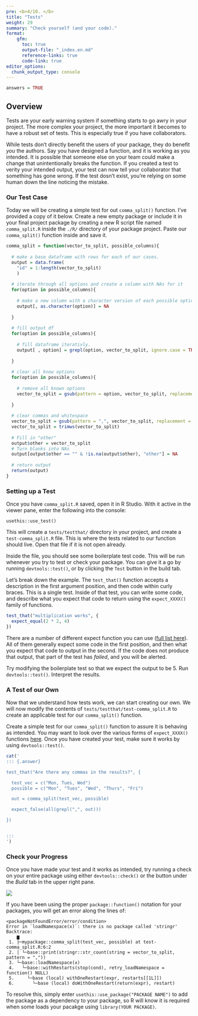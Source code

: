 ```yaml
---
pre: <b>4/10. </b>
title: "Tests"
weight: 29
summary: "Check yourself (and your code)."
format:
    gfm:
      toc: true
      output-file: "_index.en.md"
      reference-links: true
      code-link: true
editor_options: 
  chunk_output_type: console
---
```


```r
answers = TRUE
```

## Overview

Tests are your early warning system if something starts to go awry in your project. The more complex your project, the more important it becomes to have a robust set of tests. This is especially true if you have collaborators.

While tests don't directly benefit the users of your package, they do benefit *you* the authors. Say you have designed a function, and it is working as you intended. It is possible that someone else on your team could make a change that unintentionally breaks the function. If you created a test to verity your intended output, your test can now tell your collaborator that something has gone wrong. If the test dosn't exist, you're relying on some human down the line noticing the mistake.

### Our Test Case

Today we will be creating a simple test for out `comma_split()` function. I've provided a copy of it below. Create a new empty package or include it in your final project package by creating a new R script file named `comma_split.R` inside the `./R/` directory of your package project. Paste our `comma_split()` function inside and save it.

```r
comma_split = function(vector_to_split, possible_columns){
  
  # make a base dataframe with rows for each of our cases.
  output = data.frame(
    "id" = 1:length(vector_to_split)
    )
  
  # iterate through all options and create a column with NAs for it
  for(option in possible_columns){
    
    # make a new column with a character version of each possible option.
    output[, as.character(option)] = NA
    
  }
  
  # fill output df
  for(option in possible_columns){
    
    # fill dataframe iterativly.
    output[ , option] = grepl(option, vector_to_split, ignore.case = TRUE)
    
  }
  
  # clear all know options
  for(option in possible_columns){
    
    # remove all known options
    vector_to_split = gsub(pattern = option, vector_to_split, replacement = "", ignore.case = TRUE)
    
  }
  
  # clear commas and whitespace
  vector_to_split = gsub(pattern = ",", vector_to_split, replacement = "", ignore.case = TRUE)
  vector_to_split = trimws(vector_to_split)
  
  # Fill in "other"
  output$other = vector_to_split
  # Turn blanks into NAs
  output[output$other == "" & !is.na(output$other), "other"] = NA
  
  # return output
  return(output)
}
```

### Setting up a Test

Once you have `comma_split.R` saved, open it in R Studio. With it active in the viewer pane, enter the following into the console:

```
usethis::use_test()
```

This will create a `tests/testthat/` directory in your project, and create a `test-comma_split.R` file. This is where the tests related to our function should live. Open that file if it is not open already.

Inside the file, you should see some boilerplate test code. This will be run whenever you try to test or check your package. You can give it a go by running `devtools::test()`, or by clicking the `Test` button in the build tab.

Let's break down the example. The `test_that()` function accepts a description in the first argument position, and then code within curly braces. This is a single test. Inside of that test, you can write some code, and describe what you expect that code to return using the `expect_XXXX()` family of functions.

```r
test_that("multiplication works", {
  expect_equal(2 * 2, 4)
})
```

There are a number of different expect function you can use ([full list here](https://testthat.r-lib.org/reference/)). All of them generally expect some code in the first position, and then what you expect that code to output in the second. If the code does not produce that output, that part of the test has *failed*, and you will be alerted.

::: {.question}
Try modifying the boilerplate test so that we expect the output to be 5. Run `devtools::test()`. Interpret the results.
:::

### A Test of our Own

Now that we understand how tests work, we can start creating our own. We will now modify the contents of `tests/testthat/test-comma_split.R` to create an applicable test for our `comma_split()` function.

::: {.question}
Create a simple test for our `comma_split()` function to assure it is behaving as intended. You may want to look over the various forms of `expect_XXXX()` functions [here](https://testthat.r-lib.org/reference/). Once you have created your test, make sure it works by using `devtools::test()`.
:::

```r
cat('
::: {.answer}

test_that("Are there any commas in the results?", {

  test_vec = c("Mon, Tues, Wed")
  possible = c("Mon", "Tues", "Wed", "Thurs", "Fri")

  out = comma_split(test_vec, possible)

  expect_false(all(grepl(",", out)))

})


:::
')
```

### Check your Progress

Once you have made your test and it works as intended, try running a check on your entire package using either `devtools::check()` or the button under the *Build* tab in the upper right pane.

![](img/check.webp)

If you have been using the proper `package::function()` notation for your packages, you will get an error along the lines of:

```
<packageNotFoundError/error/condition>
Error in `loadNamespace(x)`: there is no package called 'stringr'
Backtrace:
    ▆
 1. ├─mypackage::comma_split(test_vec, possible) at test-comma_split.R:6:2
 2. │ └─base::print(stringr::str_count(string = vector_to_split, pattern = ","))
 3. └─base::loadNamespace(x)
 4.   └─base::withRestarts(stop(cond), retry_loadNamespace = function() NULL)
 5.     └─base (local) withOneRestart(expr, restarts[[1L]])
 6.       └─base (local) doWithOneRestart(return(expr), restart)
 ```
 
 To resolve this, simply enter `usethis::use_package("PACKAGE NAME")` to add the package as a dependency to your package, so R will know it is required when some loads your pacakge using `library(YOUR PACKAGE)`.
